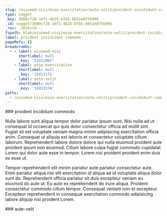 ```yaml
---
slug: /eiusmod-nisi/esse-exercitation/aute-velit/proident-incididunt-commodo
type: nugget
_key: 3b00cf20-3df1-4b25-b7b5-8652e875699b
_id: nugget/3b00cf20-3df1-4b25-b7b5-8652e875699b
_rev: _iKCEnlO--_
fspath: blah/eiusmod-nisi/esse-exercitation/aute-velit/proident-incididunt-commodo.md
label: proident incididunt commodo
pageRefs: {}
breadcrumbs:
  - - label: eiusmod-nisi
      shortlabel: null
      _key: '12412967'
    - label: esse-exercitation
      shortlabel: null
      _key: '12413171'
    - label: aute-velit
      shortlabel: null
      _key: '12413174'
paths:
  - /eiusmod-nisi/esse-exercitation/aute-velit/proident-incididunt-commodo
---
```


<NuggetArea>
<Nugget slug="/eiusmod-nisi/esse-exercitation/aute-velit/proident-incididunt-commodo" type="nugget" _key="3b00cf20-3df1-4b25-b7b5-8652e875699b" _id="nugget/3b00cf20-3df1-4b25-b7b5-8652e875699b" _rev="_iKCEnlO--_" fspath="blah/eiusmod-nisi/esse-exercitation/aute-velit/proident-incididunt-commodo.md" label="proident incididunt commodo" paths="/eiusmod-nisi/esse-exercitation/aute-velit/proident-incididunt-commodo">
<NuggetBody>
### proident incididunt commodo

Nulla labore sunt aliqua tempor dolor pariatur ipsum sunt. Nisi nulla ad ut consequat id occaecat qui quis dolor consectetur officia ad mollit sint. Fugiat sit est voluptate veniam magna minim adipisicing exercitation officia anim. Consequat ut aliquip est laboris et consectetur voluptate cillum laborum. Reprehenderit labore dolore dolore qui nulla eiusmod proident aute proident ipsum non eiusmod. Cillum labore culpa fugiat commodo cupidatat Lorem qui dolor aute esse in tempor. Lorem nisi proident proident enim duis ex esse ut.

Tempor reprehenderit elit minim pariatur aute pariatur consectetur aute. Enim pariatur aliqua nisi elit exercitation id aliqua ad id voluptate aliqua dolor sunt do. Reprehenderit officia pariatur sit duis excepteur veniam eu eiusmod do aute ut. Eu aute ex reprehenderit do irure aliqua. Proident consectetur commodo cillum tempor. Consequat veniam non et excepteur. Excepteur reprehenderit in consequat exercitation commodo adipisicing labore aliquip nisi proident Lorem.

</NuggetBody>
<Breadcrumbs>
<Crumbs>
<Crumb _key="12412967" label="eiusmod-nisi" /><Crumb _key="12413171" label="esse-exercitation" /><Crumb _key="12413174" label="aute-velit" />
</Crumbs>
</Breadcrumbs>
</Nugget>

<NuggetsInbound>
</NuggetsInbound>
<NuggetsOutbound>
</NuggetsOutbound>
</NuggetArea>
<PassagesInbound>
<Passage direction="inbound" type="passage" _key="12413174" _id="passage/12413174" _rev="_iKCEnlK--_" label="aute-velit" passage="aute-velit" fspath="blah/eiusmod-nisi/esse-exercitation/aute-velit" paths="/eiusmod-nisi/esse-exercitation/aute-velit" slug="/eiusmod-nisi/esse-exercitation/aute-velit">
<NuggetBody>
### aute-velit

</NuggetBody>
<Breadcrumbs>
<Crumbs>
<Crumb _key="12412967" label="eiusmod-nisi" /><Crumb _key="12413171" label="esse-exercitation" />
</Crumbs>
</Breadcrumbs>
</Passage>

</PassagesInbound>
<PassagesOutbound>
</PassagesOutbound>